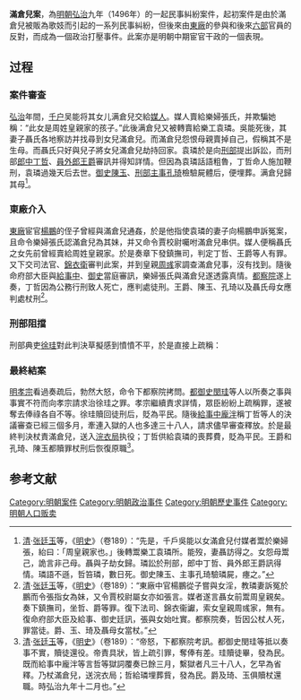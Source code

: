 '''滿倉兒案'''，為[[明朝|明朝]][[弘治_(明朝)|弘治]]九年（1496年）的一起民事糾紛案件，起初案件是由於滿倉兒被販為歌妓而引起的一系列民事糾紛，但後來由[[東廠|東廠]]的參與和後來[[六部|六部]]官員的反對，而成為一個政治打壓事件。此案亦是明朝中期宦官干政的一個表現。

== 过程 ==
=== 案件審查 ===
[[弘治_(明朝)|弘治]]年間，[[千户|千户]]吴能将其女儿满倉兒交給[[媒人|媒人]]。媒人賣給樂婦張氏，并欺騙她稱：“此女是周姓皇親家的孩子。”此後满倉兒又被轉賣給樂工袁璘。吳能死後，其妻子聶氏各地察訪并找尋到女兒滿倉兒。而滿倉兒怨恨母親賣掉自己，假稱其不是生母。而聶氏只好與兒子將女兒滿倉兒劫持回家。袁璘於是向[[刑部|刑部]]提出訴訟，而刑部[[郎中|郎中]][[丁哲|丁哲]]、[[員外郎|員外郎]][[王爵|王爵]]審訊并得知詳情。但因為袁璘話語粗魯，丁哲命人施加鞭刑，袁璘過幾天后去世。[[御史|御史]][[陳玉|陳玉]]、[[刑部主事|刑部主事]][[孔琦|孔琦]]檢驗屍體后，便埋葬。满倉兒歸其母<ref>[[清|清]]·[[张廷玉|张廷玉]]等，《[[明史|明史]]》（卷189）：“先是，千戶吳能以女滿倉兒付媒者鬻於樂婦張，紿曰：「周皇親家也。」後轉鬻樂工袁璘所。能歿，妻聶訪得之。女怨母鬻己，詭言非己母。聶與子劫女歸。璘訟於刑部，郎中丁哲、員外郎王爵訊得情。璘語不遜，哲笞璘，數日死。御史陳玉、主事孔琦驗璘屍，瘞之。”</ref>。

=== 東廠介入 ===
[[東廠|東廠]]宦官[[楊鵬|楊鵬]]的侄子曾經與滿倉兒通姦，於是他指使袁璘的妻子向楊鵬申訴冤案，且命令樂婦張氏認滿倉兒為其妹，并又命令賈校尉囑咐滿倉兒串供。媒人便稱聶氏之女先前曾經賣給周姓皇親家。於是奏章下發鎮撫司，判定丁哲、王爵等人有罪。又下交司法官、[[錦衣衛|錦衣衛]]審判此案，并到皇親[[周彧|周彧]]家調查滿倉兒事，沒有找到。隨後命府部大臣與[[給事中|給事中]]、[[御史|御史]]當庭審訊，樂婦張氏與滿倉兒遂透露真情。[[都察院|都察院]]遂上奏，丁哲因為公務行刑致人死亡，應判處徒刑。王爵、陳玉、孔琦以及聶氏母女應判處杖刑<ref>[[清|清]]·[[张廷玉|张廷玉]]等，《[[明史|明史]]》（卷189）：“東廠中官楊鵬從子嘗與女淫，教璘妻訴冤於鵬而令張指女為妹，又令賈校尉屬女亦如張言。媒者遂言聶女前鬻周皇親矣。奏下鎮撫司，坐哲、爵等罪。復下法司、錦衣衞讞，索女皇親周彧家，無有。復命府部大臣及給事、御史廷訊，張與女始吐實。都察院奏，哲因公杖人死，罪當徒。爵、玉、琦及聶母女當杖。”</ref>。

=== 刑部阻擋 ===
刑部典吏[[徐珪|徐珪]]對此判決草擬感到憤憤不平，於是直接上疏稱：

{{Cquote|
聶氏之女一案，丁哲已經審訊清楚。東廠楊鵬拷打聶氏，使其屈從誣陷，此致使鎮撫司也一同被蒙蔽。陛下命令司法官與錦衣衛會審，但官員又因畏懼東廠，不敢公開審問，以致朝廷審訊時才不能隱藏。滿倉兒誣告其母，卻只擬定為杖刑，而丁哲等人無罪卻反被處以徒刑，輕重顛倒到這一地步，這都是東廠威逼劫持所致。臣在刑部任職三年，看到審訊盜賊，多是東廠官員擒獲，有聲稱校尉誣陷的，有聲稱校尉替人報仇，有聲稱校尉接受首犯贓物而被迫順從或令旁人抵罪的。刑部官員明知內情，卻不敢擅自更改一字，這是所以天災怪異事情頻繁出現。臣請求陛下撤銷東廠，并在菜市口殺掉楊鵬叔侄、賈校尉以及滿倉兒。并貶鎮撫死官員到邊緣地區戍邊，晋升丁哲、王爵、孔琦、陳玉等人各一級，以洗清他們的冤情。那麼天意可以挽回，太平盛世也可到來。如果不取消東廠，也應舉薦謹慎敦厚的宦官，如陳寬、韋泰等人執掌，仍選拔一位大臣參與共同理事。鎮撫司審理刑事，也不應當由錦衣衛官員專任，并請求選拔在京各衛的幾人和刑部主事一名，共同處理。或者三年，或者六年更換一次，那麼巡捕官校，都不會再有作奸擅刑、誣陷無辜的人了。臣區區微身，左右前後都是東廠的人，禍定然不可避免。但是與其死在此輩小人之手，還不如死於朝廷。願殺掉臣的頭，實行臣的建議，并將臣的骸骨交給妻子兒女歸葬，那麼臣即使死去也沒有什麽怨恨了<ref>[[清|清]]·[[张廷玉|张廷玉]]等，《[[明史|明史]]》（卷）：“獄上，珪憤懣，抗疏曰：「聶女之獄，哲斷之審矣。鵬拷聶使誣服，鎮撫司共相蔽欺。陛下令法司、錦衣會問，懼東廠莫敢明，至鞫之朝堂乃不能隱。夫女誣母僅擬杖，哲等無罪反加以徒，輕重倒置如此，皆東廠威劫所致也。臣在刑部三年，見鞫問盜賊，多東廠鎮撫司緝獲，有稱校尉誣陷者，有稱校尉為人報讐者，有稱校尉受首惡贓而以為從、令傍人抵罪者。刑官洞見其情，無敢擅更一字。上干天和，災異迭見。臣願陛下革去東廠，戮鵬叔姪並賈校尉及此女於市，謫戍鎮撫司官極邊，進哲、爵、琦、玉各一階，以洗其冤，則天意可回，太平可致。如不罷東廠，亦當推選謹厚中官如陳寬、韋泰者居之，仍簡一大臣與共理。鎮撫司理刑亦不宜專用錦衣官。乞推選在京各衞一二人及刑部主事一人，共蒞其事。或三年、六年一更，則巡捕官校，當無有作奸擅刑，誣及無辜者矣。臣一介微軀，左右前後皆東廠鎮撫司之人，禍必不免。顧與其死於此輩，孰若死於朝廷。願斬臣頭，以行臣言，給臣妻子送骸骨歸，臣雖死無恨。”</ref>。}}

=== 最終結案 ===
[[明孝宗|明孝宗]]看過奏疏后，勃然大怒，命令下都察院拷問。[[都御史|都御史]][[閔珪|閔珪]]等人以所奏之事與事實不符而向孝宗請求治徐珪之罪。孝宗繼續責求詳情，眾臣紛紛上疏稱罪，遂被奪去俸祿各自不等。徐珪贖回徒刑后，貶為平民。隨後[[給事中|給事中]][[龐泮|龐泮]]稱丁哲等人的決議審查已經三個多月，牽連入獄的人也多達三十八人，請求儘早審查釋放。於是最終判決杖責滿倉兒，送入[[浣衣局|浣衣局]]执役；丁哲供給袁璘的喪葬費，貶為平民。王爵和孔琦、陳玉都贖罪杖刑后恢復原職<ref>[[清|清]]·[[张廷玉|张廷玉]]等，《[[明史|明史]]》（卷189）：“帝怒，下都察院考訊。都御史閔珪等抵以奏事不實，贖徒還役。帝責具狀，皆上疏引罪，奪俸有差。珪贖徒畢，發為民。既而給事中龐泮等言哲等獄詞覆奏已餘三月，繫獄者凡三十八人，乞早為省釋。乃杖滿倉兒，送浣衣局；哲給璘埋葬貲，發為民。爵及琦、玉俱贖杖還職。時弘治九年十二月也。”</ref>。

==参考文献==
{{reflist}}
{{明朝歷史事件}}

[[Category:明朝案件|Category:明朝案件]]
[[Category:明朝政治事件|Category:明朝政治事件]]
[[Category:明朝歷史事件|Category:明朝歷史事件]]
[[Category:明朝人口贩卖|Category:明朝人口贩卖]]